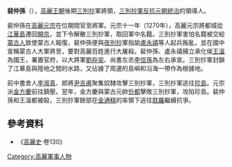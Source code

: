 {{expand|time=2016-11-17T15:08:57+00:00}}
{{Infobox Korean name
|hangul=배중손
|hanja=裵仲孫
|rr= 
|mr=
}}
'''裴仲孫'''（{{bd|？||1271年||}}），[[高麗王朝|高麗王朝]]後期[[三別抄|三別抄]]軍將領，[[三別抄之亂|三別抄軍反抗元朝統治]]的領導人。

裴仲孫在[[高麗元宗|高麗元宗]]在位期間官至將軍。元宗十一年（1270年），高麗元宗將都城從[[江華島|江華島]]遷回[[開城|開京]]，並下令解散三別抄軍，取回軍中名籍。三別抄軍害怕名籍被交給[[蒙古人|蒙古人]]致使蒙古人報復，裴仲孫便與[[夜別抄|夜別抄]]軍指諭[[盧永禧|盧永禧]]等人起兵叛亂，並在國中宣稱蒙古人大軍將至，要對高麗百姓進行大屠殺。裴仲孫、盧永禧擁立承化侯[[王溫_(承化侯)|王溫]]為國王，署置官府，以大將軍[[劉存奕|劉存奕]]、尚書左丞[[李信孫|李信孫]]為左右承宣。三別抄軍封鎖了江華島與陸地之間的水路，又佔據了周邊的島嶼和沿海一帶作為根據地。

前中書舍人[[李淑真|李淑真]]、郎將[[尹吉甫|尹吉甫]]聚集奴隸攻擊三別抄軍，三別抄軍逃往[[珍島|珍島]]。元宗派[[金方慶|金方慶]]前往鎮壓。翌年，金方慶與蒙古元帥[[忻都|忻都]]擊敗三別抄軍，攻陷珍島。裴仲孫和王溫都被殺，三別抄軍餘部在[[金通精|金通精]]的率領下逃往[[耽羅|耽羅]]繼續抗爭。

==參考資料==
*《[[高麗史|高麗史]]·卷130》

[[Category:高麗軍事人物|Category:高麗軍事人物]]